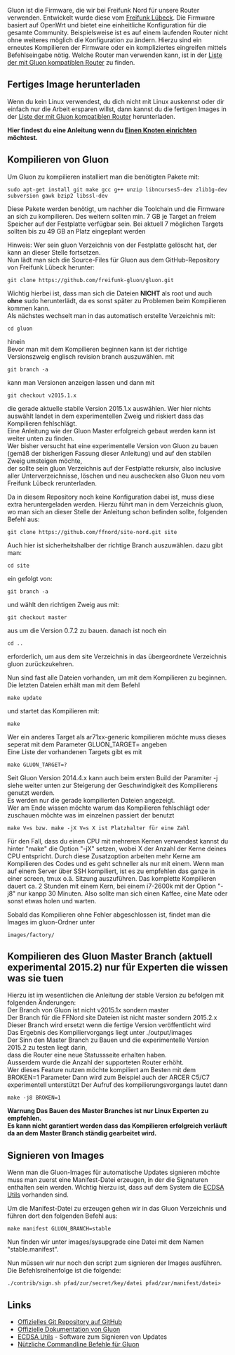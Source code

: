 {{Navigation_Freifunk_Nord}}

Gluon ist die Firmware, die wir bei Freifunk Nord für unsere Router verwenden. Entwickelt wurde diese vom [http://freifunk.metameute.de/ Freifunk Lübeck]. Die Firmware basiert auf OpenWrt und bietet eine einheitliche Konfiguration für die gesamte Community. Beispielsweise ist es auf einem laufenden Router nicht ohne weiteres möglich die Konfiguration zu ändern. Hierzu sind ein erneutes Kompilieren der Firmware oder ein kompliziertes eingreifen mittels Befehlseingabe nötig.
Welche Router man verwenden kann, ist in der [[Freifunk_Nord/Liste der mit Gluon kompatiblen Router|Liste der mit Gluon kompatiblen Router]] zu finden.

== Fertiges Image herunterladen ==
Wenn du kein Linux verwendest, du dich nicht mit Linux auskennst oder dir einfach nur die Arbeit ersparen willst, dann kannst du die fertigen Images in der [[Freifunk_Nord/Liste der mit Gluon kompatiblen Router|Liste der mit Gluon kompatiblen Router]] herunterladen.

'''Hier findest du eine Anleitung wenn du [[Freifunk_Nord/Einen Knoten einrichten|Einen Knoten einrichten]] möchtest.'''

== Kompilieren von Gluon ==
Um Gluon zu kompilieren installiert man die benötigten Pakete mit:
<pre>sudo apt-get install git make gcc g++ unzip libncurses5-dev zlib1g-dev subversion gawk bzip2 libssl-dev</pre>
Diese Pakete werden benötigt, um nachher die Toolchain und die Firmware an sich zu kompilieren. Des weitern sollten min. 7 GB je Target an freiem Speicher auf der Festplatte verfügbar sein. Bei aktuell 7 möglichen Targets sollten bis zu 49 GB an Platz eingeplant werden

Hinweis: Wer sein gluon Verzeichnis von der Festplatte gelöscht hat, der kann an dieser Stelle fortsetzen.<br>
Nun lädt man sich die Source-Files für Gluon aus dem GitHub-Repository von Freifunk Lübeck herunter:
<pre>git clone https://github.com/freifunk-gluon/gluon.git</pre>
Wichtig hierbei ist, dass man sich die Dateien '''NICHT''' als root und auch '''ohne''' sudo herunterlädt, da es sonst später zu Problemen beim Kompilieren kommen kann.<br>

Als nächstes wechselt man in das automatisch erstellte Verzeichnis mit:<pre>cd gluon</pre> hinein<br>

Bevor man mit dem Kompilieren beginnen kann ist der richtige Versionszweig englisch revision branch auszuwählen.
mit <pre>git branch -a</pre> kann man Versionen anzeigen lassen und dann mit <pre>git checkout v2015.1.x</pre> die gerade aktuelle stabile Version 2015.1.x auswählen.
Wer hier nichts auswählt landet in dem experimentellen Zweig und riskiert dass das Kompilieren fehlschlägt.<br>
Eine Anleitung wie der Gluon Master erfolgreich gebaut werden kann ist weiter unten zu finden.<br>
Wer bisher versucht hat eine experimentelle Version von Gluon zu bauen (gemäß der bisherigen Fassung dieser Anleitung) und auf den stabilen Zweig umsteigen möchte, <br>
der sollte sein gluon Verzeichnis auf der Festplatte rekursiv, also inclusive aller Unterverzeichnisse, löschen und neu auschecken also Gluon neu vom Freifunk Lübeck rerunterladen.

Da in diesem Repository noch keine Konfiguration dabei ist, muss diese extra heruntergeladen werden. Hierzu führt man in dem Verzeichnis gluon, wo man sich an dieser Stelle der Anleitung schon befinden sollte, folgenden Befehl aus:
<pre>git clone https://github.com/ffnord/site-nord.git site</pre>

Auch hier ist sicherheitshalber der richtige Branch auszuwählen.
dazu gibt man: <pre>cd site</pre> ein gefolgt von: <pre>git branch -a</pre> und wählt den richtigen Zweig aus mit: <pre>git checkout master</pre> aus um die Version 0.7.2 zu bauen.
danach ist noch ein <pre>cd ..</pre> erforderlich, um aus dem site Verzeichnis in das übergeordnete Verzeichnis gluon zurückzukehren.

Nun sind fast alle Dateien vorhanden, um mit dem Kompilieren zu beginnen. Die letzten Dateien erhält man mit dem Befehl
<pre>make update</pre>
und startet das Kompilieren mit:
<pre>make</pre> 
Wer ein anderes Target als ar71xx-generic kompilieren möchte muss dieses seperat mit dem Parameter GLUON_TARGET= angeben<br/>
Eine Liste der vorhandenen Targets gibt es mit 
<pre>make GLUON_TARGET=?</pre>
Seit Gluon Version 2014.4.x kann auch beim ersten Build der Paramiter -j siehe weiter unten zur Steigerung der Geschwindigkeit des Kompilierens genutzt werden.<br>
Es werden nur die gerade kompilierten Dateien angezeigt.<br>

Wer am Ende wissen möchte warum das Kompilieren fehlschlägt oder zuschauen möchte was im einzelnen passiert der benutzt
<pre>make V=s bzw. make -jX V=s X ist Platzhalter für eine Zahl</pre>

Für den Fall, dass du einen CPU mit mehreren Kernen verwendest kannst du hinter "make" die Option "-jX" setzen, wobei X der Anzahl der Kerne deines CPU entspricht. Durch diese Zusatzoption arbeiten mehr Kerne am Kompilieren des Codes und es geht schneller als nur mit einem. Wenn man auf einem Server über SSH kompiliert, ist es zu empfehlen das ganze in einer screen, tmux o.ä. Sitzung auszuführen. Das komplette Kompilieren dauert ca. 2 Stunden mit einem Kern, bei einem i7-2600k mit der Option "-j8" nur kanpp 30 Minuten. Also sollte man sich einen Kaffee, eine Mate oder sonst etwas holen und warten.

Sobald das Kompilieren ohne Fehler abgeschlossen ist, findet man die Images im gluon-Ordner unter
<pre>images/factory/</pre>

== Kompilieren des Gluon Master Branch (aktuell experimental 2015.2) nur für Experten die wissen was sie tuen<br/> ==
Hierzu ist im wesentlichen die Anleitung der stable Version zu befolgen mit folgenden Änderungen:<br/>
Der Branch von Gluon ist nicht v2015.1x sondern master <br/>
Der Branch für die FFNord site Dateien ist nicht master sondern 2015.2.x <br/>
Dieser Branch wird ersetzt wenn die fertige Version veröffentlicht wird <br/>
Das Ergebnis des Kompiliervorgangs liegt unter ./output/images <br/>
Der Sinn den Master Branch zu Bauen und die experimentelle Version 2015.2 zu testen liegt darin,<br/> 
dass die Router eine neue Statussseite erhalten haben.<br/>
Ausserdem wurde die Anzahl der supporteten Router erhöht.<br/>
Wer dieses Feature nutzen möchte kompiliert am Besten mit dem BROKEN=1 Parameter
Dann wird zum Beispiel auch der ARCER C5/C7 experimentell unterstützt
Der Aufruf des kompilierungsvorgangs lautet dann 
<pre>make -j8 BROKEN=1 </pre>
<b>Warnung Das Bauen des Master Branches ist nur Linux Experten zu empfehlen.<br/> 
Es kann nicht garantiert werden dass das Kompilieren erfolgreich verläuft da an dem Master Branch ständig gearbeitet wird.</b>

==Signieren von Images==
Wenn man die Gluon-Images für automatische Updates signieren möchte muss man zuerst eine Manifest-Datei erzeugen, in der die Signaturen enthalten sein werden. Wichtig hierzu ist, dass auf dem System die [[ECDSA Util|ECDSA Utils]] vorhanden sind.

Um die Manifest-Datei zu erzeugen gehen wir in das Gluon Verzeichnis und führen dort den folgenden Befehl aus:
<pre>make manifest GLUON_BRANCH=stable</pre>
Nun finden wir unter images/sysupgrade eine Datei mit dem Namen "stable.manifest".

Nun müssen wir nur noch den script zum signieren der Images ausführen. Die Befehlsreihenfolge ist die folgende:
<pre>./contrib/sign.sh pfad/zur/secret/key/datei pfad/zur/manifest/datei></pre>

== Links ==

* [https://github.com/freifunk-gluon/gluon Offizielles Git Repository auf GitHub]
* [http://gluon.readthedocs.org/en/v2015.1.2/ Offizielle Dokumentation von Gluon]
* [[ECDSA Util|ECDSA Utils]] - Software zum Signieren von Updates
* [https://github.com/freifunk-gluon/gluon/wiki/Commandline-administration/ Nützliche Commandline Befehle für Gluon]
